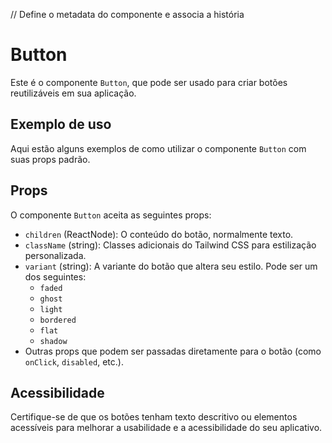
// Define o metadata do componente e associa a história
<Meta title="Button" of={ButtonStories} />

# Button

Este é o componente `Button`, que pode ser usado para criar botões reutilizáveis em sua aplicação.

## Exemplo de uso

Aqui estão alguns exemplos de como utilizar o componente `Button` com suas props padrão.

<Canvas>
  <Story name="Primary">
    <ButtonStories.Primary />
  </Story>
  <Story name="Faded">
    <ButtonStories.Faded />
  </Story>
  <Story name="Ghost">
    <ButtonStories.Ghost />
  </Story>
  <Story name="Light">
    <ButtonStories.Light />
  </Story>
  <Story name="Bordered">
    <ButtonStories.Bordered />
  </Story>
  <Story name="Flat">
    <ButtonStories.Flat />
  </Story>
  <Story name="Shadow">
    <ButtonStories.Shadow />
  </Story>
  <Story name="Custom Color">
    <ButtonStories.CustomColor />
  </Story>
</Canvas>

## Props

O componente `Button` aceita as seguintes props:

- `children` (ReactNode): O conteúdo do botão, normalmente texto.
- `className` (string): Classes adicionais do Tailwind CSS para estilização personalizada.
- `variant` (string): A variante do botão que altera seu estilo. Pode ser um dos seguintes:
  - `faded`
  - `ghost`
  - `light`
  - `bordered`
  - `flat`
  - `shadow`
- Outras props que podem ser passadas diretamente para o botão (como `onClick`, `disabled`, etc.).

## Acessibilidade

Certifique-se de que os botões tenham texto descritivo ou elementos acessíveis para melhorar a usabilidade e a acessibilidade do seu aplicativo.

